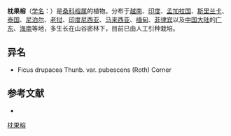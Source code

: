 {{Speciesbox
| name = 枕果榕
| status = 
| status_system = 
| image = Ficus drupacea 01.JPG
| genus = Ficus
| species = drupacea
| authority = Thunb.
* 枕果榕 ''F. d.'' var. ''drupacea''
* [[毛果枕果榕|毛果枕果榕]] ''F. d.'' var. ''pubescens''
}}

'''枕果榕'''（[[学名|学名]]：{{lang|la|''Ficus drupacea''}}）是[[桑科|桑科]][[榕属|榕属]]的植物。分布于[[越南|越南]]、[[印度|印度]]、[[孟加拉国|孟加拉国]]、[[斯里兰卡|斯里兰卡]]、[[泰国|泰国]]、[[尼泊尔|尼泊尔]]、[[老挝|老挝]]、[[印度尼西亚|印度尼西亚]]、[[马来西亚|马来西亚]]、[[缅甸|缅甸]]、[[菲律宾|菲律宾]]以及[[中国大陆|中国大陆]]的[[广东|广东]]、[[海南|海南]]等地，多生长在山谷密林下，目前已由人工引种栽培。

== 异名 ==
* Ficus drupacea Thunb. var. pubescens (Roth) Corner

== 参考文献 ==
<div class="references-small">
* {{cite web| url =http://www.bioinfo.cn/db05/KmzwSpecies.php?action=view&id=13549| title =枕果榕（原变种）| work =《中国高等植物数据库全库》| publisher =中国科学院微生物研究所| author =昆明植物研究所| accessdate =2009-02-24| deadurl =yes| archiveurl =https://web.archive.org/web/20160305041050/http://www.bioinfo.cn/db05/KmzwSpecies.php?action=view&id=13549| archivedate =2016-03-05}}
</div>
{{Taxonbar|from=Q2886717}}

[[Category:榕属|枕果榕]]


{{植物小作品}}